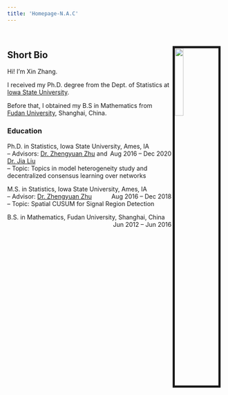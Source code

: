 ```yaml
---
title: 'Homepage-N.A.C'
---
```

  
&nbsp;
<link rel="stylesheet" href="styles.css" type="text/css">

## **Short Bio**
<img src="images/IMG_8623.jpg" style="width:20%; border:5px solid ; margin-right: 10px; margin-top: -50px" align="right">


Hi! I’m Xin Zhang.   

I received my Ph.D. degree from the Dept. of Statistics at [Iowa State University](https://www.iastate.edu).   

Before that, I obtained my B.S in Mathematics from [Fudan University](http://www.fudan.edu.cn), Shanghai, China. 

### **Education**

Ph.D. in Statistics, Iowa State University, Ames, IA [Aug 2016 – Dec 2020]{style="float:right"}  
-- Advisors: [Dr. Zhengyuan Zhu](https://www.stat.iastate.edu/people/zhengyuan-zhu) and [Dr. Jia Liu](https://kevinliu-osu-ece.github.io)    
-- Topic: Topics in model heterogeneity study and decentralized consensus learning over networks   
   

M.S. in Statistics, Iowa State University, Ames, IA [Aug 2016 – Dec 2018]{style="float:right"}  
-- Advisor: [Dr. Zhengyuan Zhu](https://www.stat.iastate.edu/people/zhengyuan-zhu)  
-- Topic: Spatial CUSUM for Signal Region Detection

B.S. in Mathematics, Fudan University, Shanghai, China [Jun 2012 – Jun 2016]{style="float:right"} 

<!-- ### **Work Experience** -->
<!-- Research Assistant@ [Network Informatics and Learning Research Group](https://kevinliu-osu-ece.github.io/group/index.html), Ames, IA [Dec 2017 – Dec 2020]{style="float:right"}   -->
<!-- -- Advisor: [Dr. Jia Liu](http://web.cs.iastate.edu/~jialiu/) -->

<!-- Research Assistant@ [Center for Survey Statistics & Methodology](https://www.cssm.iastate.edu), Ames, IA [Dec 2016 – Dec 2020]{style="float:right"}     -->
<!-- -- Advisor: [Dr. Zhengyuan Zhu](https://zhuz.public.iastate.edu) -->

<!-- Teaching Assistant @ Dept. Stat, Iowa State University, Ames, IA [Aug 2016 – Jun 2017]{style="float:right"}   -->
<!-- -- STAT 341(Spring 2017), Instructor: Dr.Kevin Kasper   -->
<!-- -- STAT 430(Fall 2016), Instructor: Dr.  -->
<!-- Kris De Brabanter   -->
<!-- -- STAT 341(Fall 2016), Instructor: Dr.Kevin Kasper  -->

<!-- ## **Awards** -->

<!-- **Vince Sposito Statistical Computing Award**, Stat. Dept.@ISU, 2020.     -->
<!-- **The Holly C. and E. Beth Fryer Award in Statistics**, Stat. Dept.@ISU, 2018.     -->
<!-- **Outstanding Graduate of Fudan Unversity**, @FDU, 2016   -->
<!-- **First Prize of the scholarship for Outstanding Students at Fudan University** ($5\%$), @FDU, 2015       -->





